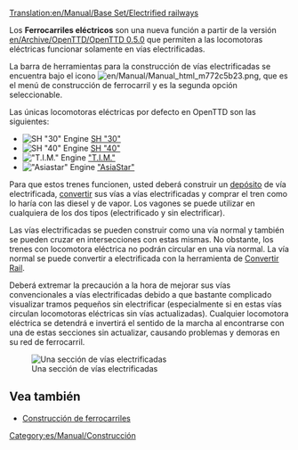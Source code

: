 [[Translation:en/Manual/Base Set/Electrified railways]]
{{es/Traducción|en/Manual/Base Set/Electrified railways|0}}
{{es/Manual/Base Set/Tipos de ferrocarril}}

Los '''Ferrocarriles eléctricos''' son una nueva función a partir de la versión [[en/Archive/OpenTTD/OpenTTD 0.5.0]] que permiten a las locomotoras eléctricas funcionar solamente en vías electrificadas.

La barra de herramientas para la construcción de vías electrificadas se encuentra bajo el icono [[File:en/Manual/Manual html m772c5b23.png]], que es el menú de construcción de ferrocarril y es la segunda opción seleccionable.

Las únicas locomotoras eléctricas por defecto en OpenTTD son las siguientes:
*[[File:en/Manual/Base Set/Trains/Sh30.png|SH "30" Engine]] [[es/Manual/Base Set/Trains/SH '30'|SH "30"]]
*[[File:en/Manual/Base Set/Trains/Sh40.png|SH "40" Engine]] [[es/Manual/Base Set/Trains/SH '40'|SH "40"]]
*[[File:en/Manual/Base Set/Trains/Tim.png|"T.I.M." Engine]] [[es/Manual/Base Set/Trains/T.I.M.|"T.I.M."]]
*[[File:en/Manual/Base Set/Trains/Asiastar.png|"Asiastar" Engine]] [[es/Manual/Base Set/Trains/AsiaStar|"AsiaStar"]]

Para que estos trenes funcionen, usted deberá construir un [[es/Manual/Depósitos|depósito]] de vía electrificada, [[en/Manual/Convert rail|convertir]] sus vías a vías electrificadas y comprar el tren como lo haría con las diesel y de vapor. Los vagones se puede utilizar en cualquiera de los dos tipos (electrificado y sin electrificar).

Las vías electrificadas se pueden construir como una vía normal y también se pueden cruzar en intersecciones con estas mismas. No obstante, los trenes con locomotora eléctrica no podrán circular en una vía normal. La vía normal se puede convertir a electrificada con la herramienta de [[en/Manual/Convert rail|Convertir Rail]].

Deberá extremar la precaución a la hora de mejorar sus vías convencionales a vías electrificadas debido a que bastante complicado visualizar tramos pequeños sin electrificar (especialmente si en estas vías circulan locomotoras eléctricas sin vías actualizadas). Cualquier locomotora eléctrica se detendrá e invertirá el sentido de la marcha al encontrarse con una de estas secciones sin actualizar, causando problemas y demoras en su red de ferrocarril.

[[File:en/Manual/Base Set/Erailways.png|none|frame|Una sección de vías electrificadas]]

{{en/Feature|0.5}}

==Vea también==
*[[es/Manual/Construcción de ferrocarriles|Construcción de ferrocarriles]]

[[Category:es/Manual/Construcción]]